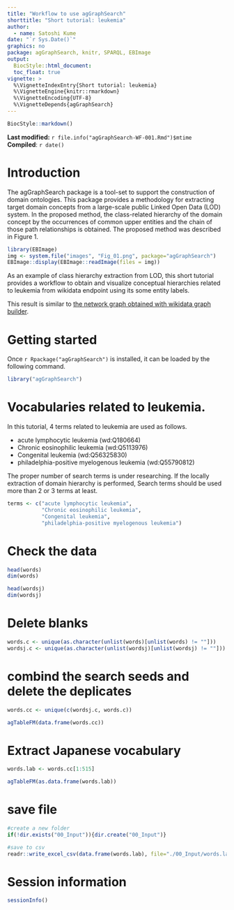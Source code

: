 ```yaml
---
title: "Workflow to use agGraphSearch"
shorttitle: "Short tutorial: leukemia"
author:
  - name: Satoshi Kume
date: "`r Sys.Date()`"
graphics: no
package: agGraphSearch, knitr, SPARQL, EBImage
output:
  BiocStyle::html_document:
  toc_float: true
vignette: >
  %\VignetteIndexEntry{Short tutorial: leukemia}
  %\VignetteEngine{knitr::rmarkdown}
  %\VignetteEncoding{UTF-8}
  %\VignetteDepends{agGraphSearch}
---
```


```r
BiocStyle::markdown()
```

**Last modified:** `r file.info("agGraphSearch-WF-001.Rmd")$mtime`<br />
**Compiled**: `r date()`

# Introduction

The agGraphSearch package is a tool-set to support the construction of domain ontologies.
This package provides a methodology for extracting target domain concepts from a large-scale public Linked Open Data (LOD) system. 
In the proposed method, the class-related hierarchy of the domain concept by the occurrences of common upper entities and the chain of those path relationships is obtained. 
The proposed method was described in Figure 1.

```r
library(EBImage)
img <- system.file("images", "Fig_01.png", package="agGraphSearch")
EBImage::display(EBImage::readImage(files = img))
```


As an example of class hierarchy extraction from LOD, 
this short tutorial provides a workflow to obtain and visualize 
conceptual hierarchies related to leukemia from wikidata endpoint 
using its some entity labels.

This result is similar to [the network graph obtained with wikidata graph builder](https://angryloki.github.io/wikidata-graph-builder/?property=P279&item=Q29496&iterations=2&mode=reverse).

# Getting started

Once `r Rpackage("agGraphSearch")` is installed, it can be loaded by the following command.

```r
library("agGraphSearch")
```

# Vocabularies related to leukemia.

In this tutorial, 4 terms related to leukemia are used as follows.

- acute lymphocytic leukemia (wd:Q180664)
- Chronic eosinophilic leukemia (wd:Q5113976)
- Congenital leukemia (wd:Q56325830)
- philadelphia-positive myelogenous leukemia (wd:Q55790812)

The proper number of search terms is under researching.
If the locally extraction of domain hierarchy is performed,
Search terms should be used more than 2 or 3 terms at least.

```r
terms <- c("acute lymphocytic leukemia",
           "Chronic eosinophilic leukemia",
           "Congenital leukemia",
           "philadelphia-positive myelogenous leukemia")
```

# Check the data

```r
head(words)
dim(words)

head(wordsj)
dim(wordsj)
```

# Delete blanks

```r
words.c <- unique(as.character(unlist(words)[unlist(words) != ""]))
wordsj.c <- unique(as.character(unlist(wordsj)[unlist(wordsj) != ""]))
```

# combind the search seeds and delete the deplicates

```r
words.cc <- unique(c(wordsj.c, words.c))

agTableFM(data.frame(words.cc))
```

# Extract Japanese vocabulary

```r
words.lab <- words.cc[1:515]

agTableFM(as.data.frame(words.lab))
```

# save file

```r
#create a new folder
if(!dir.exists("00_Input")){dir.create("00_Input")}

#save to csv
readr::write_excel_csv(data.frame(words.lab), file="./00_Input/words.lab.csv", col_names = F)
```

# Session information {.unnumbered}
```r
sessionInfo()
```
